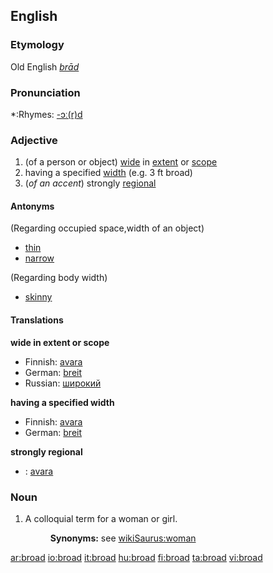 ==English==
===Etymology===
Old English ''[[brād]]''

===Pronunciation===
*:Rhymes: [[Rhymes:English:-ɔː(r)d|-ɔː(r)d]]

===Adjective===
{{en-adj-er}}

#(of a person or object) [[wide]] in [[extent]] or [[scope]]
# having a specified [[width]] (e.g. 3 ft broad)
#(''of an accent'') strongly [[regional]]

====Antonyms====
(Regarding occupied space,width of an object)
*[[thin]] 
*[[narrow]]
(Regarding body width)
*[[skinny]]

====Translations====
'''wide in extent or scope'''
*Finnish: [[avara]]
*German: [[breit]]
*Russian: [[широкий]]

'''having a specified width'''
*Finnish: [[avara]]
*German: [[breit]]

'''strongly regional'''
*{{ttbc|Finnish}}: [[avara]]

===Noun===
{{en-noun}}

#A colloquial term for a woman or girl.
#:'''Synonyms:''' see [[wikiSaurus:woman]]

[[ar:broad]]
[[io:broad]]
[[it:broad]]
[[hu:broad]]
[[fi:broad]]
[[ta:broad]]
[[vi:broad]]